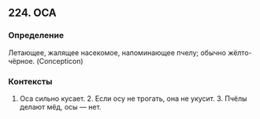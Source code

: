 ## 224. ОСА
### Определение
Летающее, жалящее насекомое, напоминающее пчелу; обычно жёлто-чёрное. (Concepticon)

### Контексты
1. Оса сильно кусает. 2. Если осу не трогать, она не укусит. 3. Пчёлы делают мёд, осы — нет.

